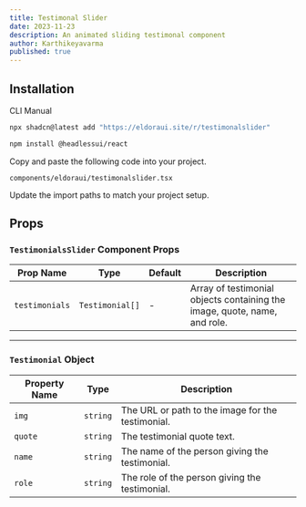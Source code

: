 ```yaml
---
title: Testimonal Slider
date: 2023-11-23
description: An animated sliding testimonal component
author: Karthikeyavarma
published: true
---
```


<ComponentPreview name="testimonalsliderdemo" />

## Installation

<Tabs defaultValue="cli">

<TabsList>
  <TabsTrigger value="cli">CLI</TabsTrigger>
  <TabsTrigger value="manual">Manual</TabsTrigger>
</TabsList>
<TabsContent value="cli">

```bash
npx shadcn@latest add "https://eldoraui.site/r/testimonalslider"
```

</TabsContent>

<TabsContent value="manual">

<Steps>

<Step>

```bash
npm install @headlessui/react
```

</Step>

<Step>Copy and paste the following code into your project.</Step>

`components/eldoraui/testimonalslider.tsx`

<ComponentSource name="testimonalslider" />

<Step>Update the import paths to match your project setup.</Step>

</Steps>

</TabsContent>

</Tabs>



## Props

### `TestimonialsSlider` Component Props

| Prop Name      | Type            | Default | Description                                                               |
| -------------- | --------------- | ------- | ------------------------------------------------------------------------- |
| `testimonials` | `Testimonial[]` | -       | Array of testimonial objects containing the image, quote, name, and role. |

---

### `Testimonial` Object

| Property Name | Type     | Description                                       |
| ------------- | -------- | ------------------------------------------------- |
| `img`         | `string` | The URL or path to the image for the testimonial. |
| `quote`       | `string` | The testimonial quote text.                       |
| `name`        | `string` | The name of the person giving the testimonial.    |
| `role`        | `string` | The role of the person giving the testimonial.    |

